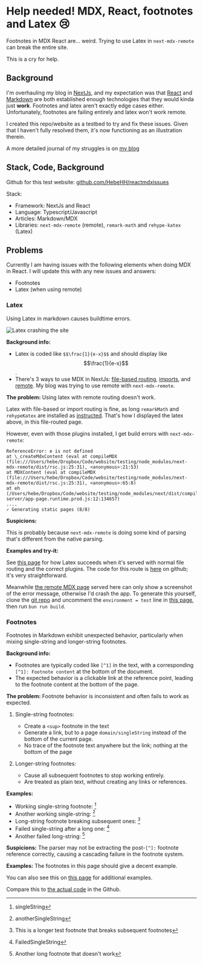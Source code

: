 # Help needed! MDX, React, footnotes and Latex 😢

Footnotes in MDX React are... weird. Trying to use Latex in `next-mdx-remote` can break the entire site.

This is a cry for help.

## Background

I'm overhauling my blog in [NextJs](https://nextjs.org/), and my expectation was that [React](https://react.dev/) and [Markdown](https://en.wikipedia.org/wiki/Markdown) are both established enough technologies that they would kinda just **work**. Footnotes and latex aren't exactly edge cases either. Unfortunately, footnotes are failing entirely and latex won't work remote.

I created this repo/website as a testbed to try and fix these issues. Given that I haven't fully resolved them, it's now functioning as an illustration therein.

A more detailed journal of my struggles is on [my blog](shebecoding.com/articles/markdownissues)

## Stack, Code, Background

Github for this test website: [github.com/HebeHH/reactmdxissues](https://github.com/HebeHH/reactmdxissues)

Stack:

-   Framework: NextJs and React
-   Language: Typescript/Javascript
-   Articles: Markdown/MDX
-   Libraries: `next-mdx-remote` (remote), `remark-math` and `rehype-katex` (Latex)

## Problems

Currently I am having issues with the following elements when doing MDX in React. I will update this with any new issues and answers:

-   Footnotes
-   Latex (when using remote)

### Latex

Using Latex in markdown causes buildtime errors.

![Latex crashing the site](/LatexCrash.png)

**Background info:**

-   Latex is coded like `$$\frac{1}{e-x}$$` and should display like $$\frac{1}{e-x}$$.
-   There's 3 ways to use MDX in NextJs: [file-based routing](https://nextjs.org/docs/app/building-your-application/configuring/mdx#using-file-based-routing), [imports](https://nextjs.org/docs/app/building-your-application/configuring/mdx#using-imports), and [remote](https://nextjs.org/docs/app/building-your-application/configuring/mdx#remote-mdx). My blog was trying to use remote with `next-mdx-remote`.

**The problem:** Using latex with remote routing doesn't work.

Latex with file-based or import routing is fine, as long `remarkMath` and `rehypeKatex` are installed as [instructed](https://mdxjs.com/guides/math/). That's how I displayed the latex above, in this file-routed page.

However, even with those plugins installed, I get build errors with `next-mdx-remote`:

```text
ReferenceError: e is not defined
at \_createMdxContent (eval at compileMDX (file:///Users/hebe/Dropbox/Code/website/testing/node_modules/next-mdx-remote/dist/rsc.js:25:31), <anonymous>:21:53)
at MDXContent (eval at compileMDX (file:///Users/hebe/Dropbox/Code/website/testing/node_modules/next-mdx-remote/dist/rsc.js:25:31), <anonymous>:65:8)
at eh (/Users/hebe/Dropbox/Code/website/testing/node_modules/next/dist/compiled/next-server/app-page.runtime.prod.js:12:134657)
....
✓ Generating static pages (8/8)
```

**Suspicions:**

This is probably because `next-mdx-remote` is doing some kind of parsing that's different from the native parsing.

**Examples and try-it:**

See [this page](/plain) for how Latex succeeds when it's served with normal file routing and the correct plugins. The code for this route is [here](https://github.com/HebeHH/reactmdxissues/tree/main/src/app/plain) on github; it's very straightforward.

Meanwhile [the remote MDX page](/remote) served here can only show a screenshot of the error message, otherwise I'd crash the app. To generate this yourself, clone the [git repo](https://github.com/HebeHH/reactmdxissues) and uncomment the `environment = test` line in [this page](https://github.com/HebeHH/reactmdxissues/blob/main/src/app/remote/page.tsx), then run `bun run build`.

### Footnotes

Footnotes in Markdown exhibit unexpected behavior, particularly when mixing single-string and longer-string footnotes.

**Background info:**

-   Footnotes are typically coded like `[^1]` in the text, with a corresponding `[^1]: Footnote content` at the bottom of the document.
-   The expected behavior is a clickable link at the reference point, leading to the footnote content at the bottom of the page.

**The problem:**
Footnote behavior is inconsistent and often fails to work as expected.

1. Single-string footnotes:

    - Create a `<sup>` footnote in the text
    - Generate a link, but to a page `domain/singleString` instead of the bottom of the current page.
    - No trace of the footnote text anywhere but the link; nothing at the bottom of the page

2. Longer-string footnotes:
    - Cause all subsequent footnotes to stop working entirely.
    - Are treated as plain text, without creating any links or references.

**Examples:**

-   Working single-string footnote: [^1]
-   Another working single-string: [^2]
-   Long-string footnote breaking subsequent ones: [^3]
-   Failed single-string after a long one: [^4]
-   Another failed long-string: [^5]

**Suspicions:**
The parser may not be extracting the post-`[^]:` footnote reference correctly, causing a cascading failure in the footnote system.

**Examples:**
The footnotes in this page should give a decent example.

You can also see this on [this page](/plain) for additional examples.

Compare this to [the actual code](https://github.com/HebeHH/reactmdxissues/blob/main/src/app/plain/page.mdx?plain=1) in the Github.

[^1]: singleString
[^2]: anotherSingleString
[^3]: This is a longer test footnote that breaks subsequent footnotes
[^4]: FailedSingleString
[^5]: Another long footnote that doesn't work
